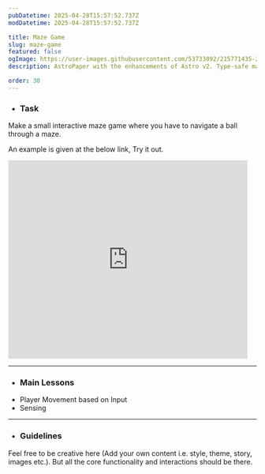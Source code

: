 ```yaml
---
pubDatetime: 2025-04-28T15:57:52.737Z
modDatetime: 2025-04-28T15:57:52.737Z

title: Maze Game
slug: maze-game
featured: false
ogImage: https://user-images.githubusercontent.com/53733092/215771435-25408246-2309-4f8b-a781-1f3d93bdf0ec.png
description: AstroPaper with the enhancements of Astro v2. Type-safe markdown contents, bug fixes and better dev experience etc.

order: 30
---
```



- ### Task

Make a small interactive maze game where you have to navigate a ball through a maze.

An example is given at the below link, Try it out.

<LinkMd href="https://scratch.mit.edu/projects/1144054477" title="Scratch Project Link" />

<div class="scratch-project-preview-container">
    <iframe src="https://scratch.mit.edu/projects/1144054477/embed" allowtransparency="true" width="485" height="402" frameborder="0" scrolling="no" allowfullscreen></iframe>
</div>

---

- ### Main Lessons

<ul class="dash-ul">
    <li>Player Movement based on Input</li>
    <li>Sensing</li>
</ul>

---

- ### Guidelines

Feel free to be creative here (Add your own content i.e. style, theme, story, images etc.). But all the core functionality and interactions should be there.